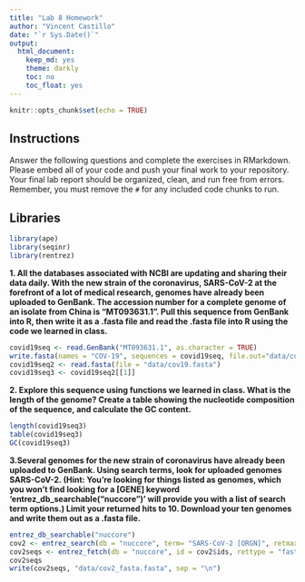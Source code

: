 ```yaml
---
title: "Lab 8 Homework"
author: "Vincent Castillo"
date: "`r Sys.Date()`"
output:
  html_document:
    keep_md: yes
    theme: darkly
    toc: no
    toc_float: yes
---
```


```r
knitr::opts_chunk$set(echo = TRUE)
```

## Instructions
Answer the following questions and complete the exercises in RMarkdown. Please embed all of your code and push your final work to your repository. Your final lab report should be organized, clean, and run free from errors. Remember, you must remove the `#` for any included code chunks to run.  

## Libraries


```r
library(ape)
library(seqinr)
library(rentrez)
```


**1. All the databases associated with NCBI are updating and sharing their data daily. With the new strain of the coronavirus, SARS-CoV-2 at the forefront of a lot of medical research, genomes have already been uploaded to GenBank. The accession number for a complete genome of an isolate from China is "MT093631.1". Pull this sequence from GenBank into R, then write it as a .fasta file and read the .fasta file into R using the code we learned in class.**


```r
covid19seq <- read.GenBank("MT093631.1", as.character = TRUE)
write.fasta(names = "COV-19", sequences = covid19seq, file.out="data/cov19.fasta")
covid19seq2 <- read.fasta(file = "data/cov19.fasta")
covid19seq3 <- covid19seq2[[1]]
```


**2. Explore this sequence using functions we learned in class. What is the length of the genome? Create a table showing the nucleotide composition of the sequence, and calculate the GC content.**


```r
length(covid19seq3)
table(covid19seq3)
GC(covid19seq3)
```


**3.Several genomes for the new strain of coronavirus have already been uploaded to GenBank. Using search terms, look for uploaded genomes SARS-CoV-2. (Hint: You're looking for things listed as genomes, which you won't find looking for a [GENE] keyword 'entrez_db_searchable("nuccore")' will provide you with a list of search term options.) Limit your returned hits to 10. Download your ten genomes and write them out as a .fasta file.**


```r
entrez_db_searchable("nuccore")
cov2 <- entrez_search(db = "nuccore", term= "SARS-CoV-2 [ORGN]", retmax = 10)
cov2seqs <- entrez_fetch(db = "nuccore", id = cov2$ids, rettype = "fasta")
cov2seqs
write(cov2seqs, "data/cov2_fasta.fasta", sep = "\n")
```

